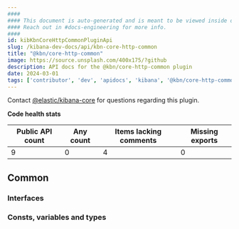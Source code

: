 ```yaml
---
####
#### This document is auto-generated and is meant to be viewed inside our experimental, new docs system.
#### Reach out in #docs-engineering for more info.
####
id: kibKbnCoreHttpCommonPluginApi
slug: /kibana-dev-docs/api/kbn-core-http-common
title: "@kbn/core-http-common"
image: https://source.unsplash.com/400x175/?github
description: API docs for the @kbn/core-http-common plugin
date: 2024-03-01
tags: ['contributor', 'dev', 'apidocs', 'kibana', '@kbn/core-http-common']
---
```




Contact [@elastic/kibana-core](https://github.com/orgs/elastic/teams/kibana-core) for questions regarding this plugin.

**Code health stats**

| Public API count  | Any count | Items lacking comments | Missing exports |
|-------------------|-----------|------------------------|-----------------|
| 9 | 0 | 4 | 0 |

## Common

### Interfaces
<DocDefinitionList data={kbnCoreHttpCommonObj.common.interfaces}/>

### Consts, variables and types
<DocDefinitionList data={kbnCoreHttpCommonObj.common.misc}/>

